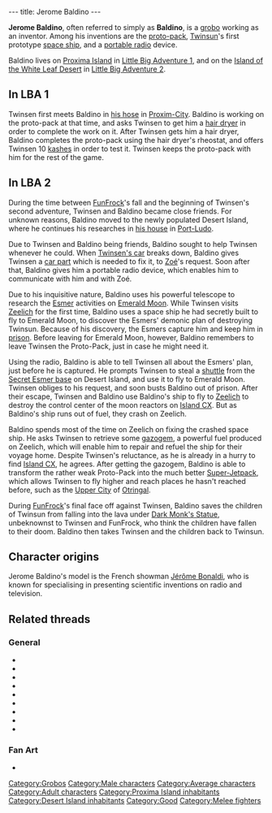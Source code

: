 ---
title: Jerome Baldino
---

{{Character|
Name=Jerome Baldino|
Image=GR_BALDI.jpg|
Race=[[Grobo]]|
Gender=Male|
Size=Medium|
Age=Adult}}

'''Jerome Baldino''', often referred to simply as '''Baldino''', is a [[grobo]] working as an inventor. Among his inventions are the [[proto-pack]], [[Twinsun]]'s first prototype [[Baldino's Spaceship|space ship]], and a [[portable radio]] device.

Baldino lives on [[Proxima Island]] in [[Little Big Adventure 1]], and on the [[Island of the White Leaf Desert]] in [[Little Big Adventure 2]].

==In LBA 1==
Twinsen first meets Baldino in [[Jerome Baldino's residence (Proxim-City)|his hose]] in [[Proxim-City]]. Baldino is working on the proto-pack at that time, and asks Twinsen to get him a [[hair dryer]] in order to complete the work on it. After Twinsen gets him a hair dryer, Baldino completes the proto-pack using the hair dryer's rheostat, and offers Twinsen 10 [[kashes]] in order to test it. Twinsen keeps the proto-pack with him for the rest of the game.

==In LBA 2==
During the time between [[FunFrock]]'s fall and the beginning of Twinsen's second adventure, Twinsen and Baldino became close friends. For unknown reasons, Baldino moved to the newly populated Desert Island, where he continues his researches in [[Jerome Baldino's residence (Port-Ludo)|his house]] in [[Port-Ludo]].

Due to Twinsen and Baldino being friends, Baldino sought to help Twinsen whenever he could. When [[Twinsen's car]] breaks down, Baldino gives Twinsen a [[car part]] which is needed to fix it, to [[Zoé]]'s request. Soon after that, Baldino gives him a portable radio device, which enables him to communicate with him and with Zoé.

Due to his inquisitive nature, Baldino uses his powerful telescope to research the [[Esmer]] activities on [[Emerald Moon]]. While Twinsen visits [[Zeelich]] for the first time, Baldino uses a space ship he had secretly built to fly to Emerald Moon, to discover the Esmers' demonic plan of destroying Twinsun. Because of his discovery, the Esmers capture him and keep him in [[Emerald Moon prison|prison]]. Before leaving for Emerald Moon, however, Baldino remembers to leave Twinsen the Proto-Pack, just in case he might need it.

Using the radio, Baldino is able to tell Twinsen all about the Esmers' plan, just before he is captured. He prompts Twinsen to steal a [[Esmer shuttle|shuttle]] from the [[Secret Esmer base]] on Desert Island, and use it to fly to Emerald Moon. Twinsen obliges to his request, and soon busts Baldino out of prison. After their escape, Twinsen and Baldino use Baldino's ship to fly to [[Zeelich]] to destroy the control center of the moon reactors on [[Island CX]]. But as Baldino's ship runs out of fuel, they crash on Zeelich.

Baldino spends most of the time on Zeelich on fixing the crashed space ship. He asks Twinsen to retrieve some [[gazogem]], a powerful fuel produced on Zeelich, which will enable him to repair and refuel the ship for their voyage home. Despite Twinsen's reluctance, as he is already in a hurry to find [[Island CX]], he agrees. After getting the gazogem, Baldino is able to transform the rather weak Proto-Pack into the much better [[Super-Jetpack]], which allows Twinsen to fly higher and reach places he hasn't reached before, such as the [[Upper City]] of [[Otringal]].

During [[FunFrock]]'s final face off against Twinsen, Baldino saves the children of Twinsun from falling into the lava under [[Dark Monk's Statue]], unbeknownst to Twinsen and FunFrock, who think the children have fallen to their doom. Baldino then takes Twinsen and the children back to Twinsun.

==Character origins==
Jerome Baldino's model is the French showman [http://fr.wikipedia.org/wiki/J%C3%A9r%C3%B4me_Bonaldi Jérôme Bonaldi], who is known for specialising in presenting scientific inventions on radio and television.

==Related threads==
===General===
* {{thread|id=9154|title=Am I the only one seeing this?!}}
* {{thread|id=1341|title=Jerome Baldino}}
* {{thread|id=4825|title=About Baldino}}
* {{thread|id=3852|title=Jerome Baldino - The Lord of Evil?}}
* {{thread|id=3367|title=I could've called it an "integrated super dynamo circuitry mechanism" but I decided t}}
* {{thread|id=3065|title=Why Baldino?}}
* {{thread|id=540|title=I just played LBA2 again.... (C)}}
* {{thread|id=741|title=another unknown quote}}
* {{thread|id=530|title=I just played LBA2 again....}}

===Fan Art===
* {{thread|id=3150|title=My first Lba image}}

[[Category:Grobos]]
[[Category:Male characters]]
[[Category:Average characters]]
[[Category:Adult characters]]
[[Category:Proxima Island inhabitants]]
[[Category:Desert Island inhabitants]]
[[Category:Good]]
[[Category:Melee fighters]]